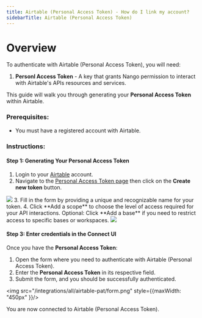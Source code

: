 ```yaml
---
title: Airtable (Personal Access Token) - How do I link my account?
sidebarTitle: Airtable (Personal Access Token)
---
```



# Overview

To authenticate with Airtable (Personal Access Token), you will need:
1. **Personl Access Token** - A key that grants Nango permission to interact with Airtable's APIs resources and services.

This guide will walk you through generating your **Personal Access Token** within Airtable.

### Prerequisites:

- You must have a registered account with Airtable.

### Instructions:

#### Step 1: Generating Your Personal Access Token
1. Login to your [Airtable](https://airtable.com/) account.
2. Navigate to the [Personal Access Token page](https://airtable.com/create/tokens) then click on the **Create new token** button.
<img src="/integrations/all/airtable-pat/create_pat.png" />
3. Fill in the form by providing a unique and recognizable name for your token.
4. Click **Add a scope** to choose the level of access required for your API interactions.
<Tip>Optional: Click **Add a base** if you need to restrict access to specific bases or workspaces.</Tip>
<img src="/integrations/all/airtable-pat/pat_form.png" />

#### Step 3: Enter credentials in the Connect UI

Once you have the **Personal Access Token**:
1. Open the form where you need to authenticate with Airtable (Personal Access Token).
2. Enter the **Personal Access Token** in its respective field.
3. Submit the form, and you should be successfully authenticated.


<img src="/integrations/all/airtable-pat/form.png" style={{maxWidth: "450px" }}/>

You are now connected to Airtable (Personal Access Token).
